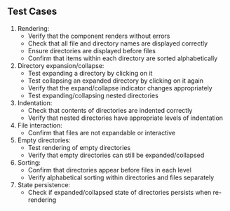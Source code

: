 ## Test Cases

1. Rendering:
   - Verify that the component renders without errors
   - Check that all file and directory names are displayed correctly
   - Ensure directories are displayed before files
   - Confirm that items within each directory are sorted alphabetically
2. Directory expansion/collapse:
   - Test expanding a directory by clicking on it
   - Test collapsing an expanded directory by clicking on it again
   - Verify that the expand/collapse indicator changes appropriately
   - Test expanding/collapsing nested directories
3. Indentation:
   - Check that contents of directories are indented correctly
   - Verify that nested directories have appropriate levels of indentation
4. File interaction:
   - Confirm that files are not expandable or interactive
5. Empty directories:
   - Test rendering of empty directories
   - Verify that empty directories can still be expanded/collapsed
6. Sorting:
   - Confirm that directories appear before files in each level
   - Verify alphabetical sorting within directories and files separately
7. State persistence:
   - Check if expanded/collapsed state of directories persists when re-rendering
